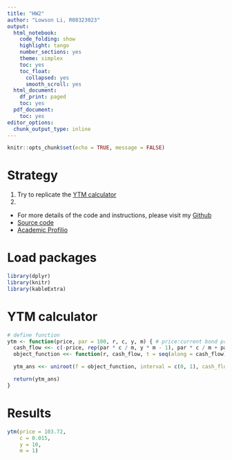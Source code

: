 ```yaml
---
title: "HW2"
author: "Lowson Li, R08323023"
output:
  html_notebook:
    code_folding: show
    highlight: tango
    number_sections: yes
    theme: simplex
    toc: yes
    toc_float:
      collapsed: yes
      smooth_scroll: yes
  html_document:
    df_print: paged
    toc: yes
  pdf_document:
    toc: yes
editor_options:
  chunk_output_type: inline
---
```


```r
knitr::opts_chunk$set(echo = TRUE, message = FALSE)
```
# Strategy
1. Try to replicate the [YTM calculator](https://www.calkoo.com/en/ytm-calculator)
2. 


* For more details of the code and instructions, please visit my [Github](https://github.com/isthatlowsonli/Financial_Engineering)
 + [Source code](https://github.com/isthatlowsonli/Financial_Engineering/blob/master/Script/HW2.Rmd)
 + [Academic Profilio](https://isthatlowsonli.github.io//Financial_Engineering/Script/practice.nb.html)

# Load packages
```r
library(dplyr)
library(knitr)
library(kableExtra)
```

# YTM calculator 
```r
# define function
ytm <- function(price, par = 100, r, c, y, m) { # price:current bond price, par: bond par value(with default value $100), c: bond coupon rate, y: years to maturity, m: compounded period per year
  cash_flow <<- c(-price, rep(par * c / m, y * m - 1), par * c / m + par) # create cash flow vector
  object_function <<- function(r, cash_flow, t = seq(along = cash_flow)) sum(cash_flow / (1 + r)^t) # setting the objective function to find the YTM, represented as 'r'

  ytm_ans <<- uniroot(f = object_function, interval = c(0, 1), cash_flow = cash_flow)$root # find the root of the objective function

  return(ytm_ans)
}
```

# Results
```r
ytm(price = 103.72,
    c = 0.015,
    y = 10,
    m = 1)
```


